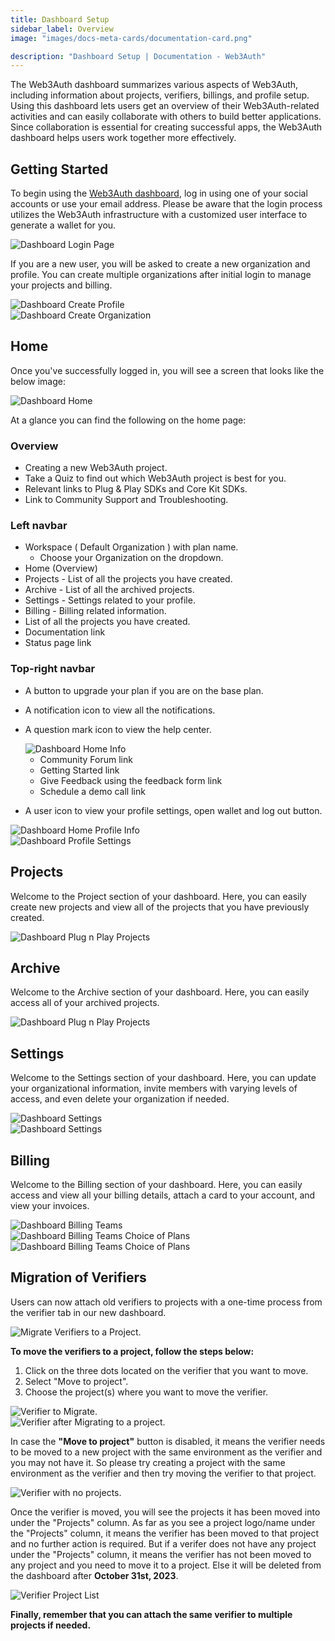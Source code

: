 ```yaml
---
title: Dashboard Setup
sidebar_label: Overview
image: "images/docs-meta-cards/documentation-card.png"

description: "Dashboard Setup | Documentation - Web3Auth"
---
```



The Web3Auth dashboard summarizes various aspects of Web3Auth, including information about projects,
verifiers, billings, and profile setup. Using this dashboard lets users get an overview of their
Web3Auth-related activities and can easily collaborate with others to build better applications.
Since collaboration is essential for creating successful apps, the Web3Auth dashboard helps users
work together more effectively.

## Getting Started

To begin using the [Web3Auth dashboard](https://dashboard.web3auth.io), log in using one of your
social accounts or use your email address. Please be aware that the login process utilizes the
Web3Auth infrastructure with a customized user interface to generate a wallet for you.

<div style={{ flexBasis: "300px", flexGrow: "1", textAlign: "center" }}>
  <img
    src={DashboardLoginPage}
    style={{ alignSelf: "center", maxWidth: "100%" }}
    alt="Dashboard Login Page"
  />
</div>

If you are a new user, you will be asked to create a new organization and profile. You can create
multiple organizations after initial login to manage your projects and billing.

<div style={{ flexBasis: "300px", flexGrow: "1", textAlign: "center" }}>
  <img
    src={DashboardCreateProfile}
    style={{ alignSelf: "center", maxWidth: "100%" }}
    alt="Dashboard Create Profile"
  />
</div>

<div style={{ flexBasis: "300px", flexGrow: "1", textAlign: "center" }}>
  <img
    src={DashboardCreateOrganization}
    style={{ alignSelf: "center", maxWidth: "100%" }}
    alt="Dashboard Create Organization"
  />
</div>

## Home

Once you've successfully logged in, you will see a screen that looks like the below image:

<div style={{ flexBasis: "300px", flexGrow: "1", textAlign: "center" }}>
  <img src={DashboardHome} style={{ alignSelf: "center", maxWidth: "100%" }} alt="Dashboard Home" />
</div>

At a glance you can find the following on the home page:

### Overview

- Creating a new Web3Auth project.
- Take a Quiz to find out which Web3Auth project is best for you.
- Relevant links to Plug & Play SDKs and Core Kit SDKs.
- Link to Community Support and Troubleshooting.

### Left navbar

- Workspace ( Default Organization ) with plan name.
  - Choose your Organization on the dropdown.
- Home (Overview)
- Projects - List of all the projects you have created.
- Archive - List of all the archived projects.
- Settings - Settings related to your profile.
- Billing - Billing related information.
- List of all the projects you have created.
- Documentation link
- Status page link

### Top-right navbar

- A button to upgrade your plan if you are on the base plan.
- A notification icon to view all the notifications.
- A question mark icon to view the help center.

  <div style={{ flexBasis: "300px", flexGrow: "1", textAlign: "center" }}>
    <img
      src={DashboardHomeInfo}
      style={{ alignSelf: "center", maxWidth: "100%" }}
      alt="Dashboard Home Info"
    />
  </div>

  - Community Forum link
  - Getting Started link
  - Give Feedback using the feedback form link
  - Schedule a demo call link

- A user icon to view your profile settings, open wallet and log out button.

<div style={{ flexBasis: "300px", flexGrow: "1", textAlign: "center" }}>
  <img
    src={DashboardHomeProfileInfo}
    style={{ alignSelf: "center", maxWidth: "100%" }}
    alt="Dashboard Home Profile Info"
  />
</div>

<div style={{ flexBasis: "300px", flexGrow: "1", textAlign: "center" }}>
  <img
    src={DashboardProfileSettings}
    style={{ alignSelf: "center", maxWidth: "100%" }}
    alt="Dashboard Profile Settings"
  />
</div>

## Projects

Welcome to the Project section of your dashboard. Here, you can easily create new projects and view
all of the projects that you have previously created.

<div style={{ flexBasis: "300px", flexGrow: "1", textAlign: "center" }}>
  <img
    src={DashboardProjectList}
    style={{ alignSelf: "center", maxWidth: "100%" }}
    alt="Dashboard Plug n Play Projects"
  />
</div>

## Archive

Welcome to the Archive section of your dashboard. Here, you can easily access all of your archived
projects.

<div style={{ flexBasis: "300px", flexGrow: "1", textAlign: "center" }}>
  <img
    src={DashboardArchive}
    style={{ alignSelf: "center", maxWidth: "100%" }}
    alt="Dashboard Plug n Play Projects"
  />
</div>

## Settings

Welcome to the Settings section of your dashboard. Here, you can update your organizational
information, invite members with varying levels of access, and even delete your organization if
needed.

<div style={{ flexBasis: "300px", flexGrow: "1", textAlign: "center" }}>
  <img
    src={DashboardOrganizationSettings}
    style={{ alignSelf: "center", maxWidth: "100%" }}
    alt="Dashboard Settings"
  />
</div>
<div style={{ flexBasis: "300px", flexGrow: "1", textAlign: "center" }}>
  <img
    src={DashboardSettingsMembers}
    style={{ alignSelf: "center", maxWidth: "100%" }}
    alt="Dashboard Settings"
  />
</div>

## Billing

Welcome to the Billing section of your dashboard. Here, you can easily access and view all your
billing details, attach a card to your account, and view your invoices.

<div style={{ flexBasis: "300px", flexGrow: "1", textAlign: "center" }}>
  <img
    src={DashboardBilling}
    style={{ alignSelf: "center", maxWidth: "100%" }}
    alt="Dashboard Billing Teams"
  />
</div>
<div style={{ flexBasis: "300px", flexGrow: "1", textAlign: "center" }}>
  <img
    src={DashboardBillingPlans}
    style={{ alignSelf: "center", maxWidth: "100%" }}
    alt="Dashboard Billing Teams Choice of Plans"
  />
</div>
<div style={{ flexBasis: "300px", flexGrow: "1", textAlign: "center" }}>
  <img
    src={DashboardBillingPayment}
    style={{ alignSelf: "center", maxWidth: "100%" }}
    alt="Dashboard Billing Teams Choice of Plans"
  />
</div>

## Migration of Verifiers

Users can now attach old verifiers to projects with a one-time process from the verifier tab in our
new dashboard.

<div style={{ flexBasis: "300px", flexGrow: "1", textAlign: "center" }}>
  <img
    src={MigrateVerifiers}
    style={{ alignSelf: "center", maxWidth: "100%" }}
    alt="Migrate Verifiers to a Project."
  />
</div>

**To move the verifiers to a project, follow the steps below:**

1. Click on the three dots located on the verifier that you want to move.
2. Select "Move to project".
3. Choose the project(s) where you want to move the verifier.

<div style={{ flexBasis: "300px", flexGrow: "1", textAlign: "center" }}>
  <img
    src={VerifierToMigrate}
    style={{ alignSelf: "center", maxWidth: "100%" }}
    alt="Verifier to Migrate."
  />
</div>
<div style={{ flexBasis: "300px", flexGrow: "1", textAlign: "center" }}>
  <img
    src={VerifierAfterMigration}
    style={{ alignSelf: "center", maxWidth: "100%" }}
    alt="Verifier after Migrating to a project."
  />
</div>

In case the **"Move to project"** button is disabled, it means the verifier needs to be moved to a
new project with the same environment as the verifier and you may not have it. So please try
creating a project with the same environment as the verifier and then try moving the verifier to
that project.

<div style={{ flexBasis: "300px", flexGrow: "1", textAlign: "center" }}>
  <img
    src={VerifierWithNoProjects}
    style={{ alignSelf: "center", maxWidth: "100%" }}
    alt="Verifier with no projects."
  />
</div>

Once the verifier is moved, you will see the projects it has been moved into under the "Projects"
column. As far as you see a project logo/name under the "Projects" column, it means the verifier has
been moved to that project and no further action is required. But if a verifer does not have any
project under the "Projects" column, it means the verifier has not been moved to any project and you
need to move it to a project. Else it will be deleted from the dashboard after **October 31st,
2023**.

<div style={{ flexBasis: "300px", flexGrow: "1", textAlign: "center" }}>
  <img
    src={VerifierProjectList}
    style={{ alignSelf: "center", maxWidth: "100%" }}
    alt="Verifier Project List"
  />
</div>

**Finally, remember that you can attach the same verifier to multiple projects if needed.**
